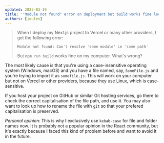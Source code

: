 ```yaml
---
updated: 2023-03-19
title: '"Module not found" error on deployment but build works fine locally'
authors: [joulev]
---
```


> When I deploy my Next.js project to Vercel or many other providers, I get the following error:
>
> ```
> Module not found: Can't resolve 'some module' in 'some path'
> ```
>
> But `npm run build` works fine on my computer. What's wrong?

The most likely cause is that you're using a case-insensitive operating system (Windows, macOS) and you have a file named, say, `SomeFile.js` and you're trying to import it as `somefile.js`. This will work on your computer but not on Vercel or other providers, because they use Linux, which is case-sensitive.

If you host your project on GitHub or similar Git hosting services, go there to check the correct capitalisation of the file path, and use it. You may also want to look up how to rename the file with `git` so that your prefered capitalisation is preserved.

_Personal opinion:_ This is why I exclusively use `kebab-case` for file and folder names now. It is probably not a popular opinion in the React community, but it's exactly because I faced this kind of problem before and want to avoid it in the future.
